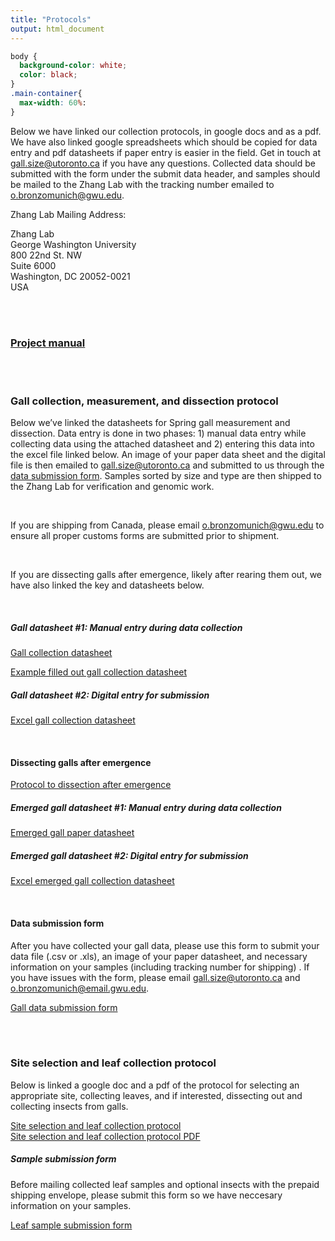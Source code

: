 ```yaml
---
title: "Protocols"
output: html_document
---
```

```css
body {
  background-color: white;
  color: black;
}
.main-container{
  max-width: 60%: 
}
```


Below we have linked our collection protocols, in google docs and as a pdf. We have also linked google spreadsheets which should be copied for data entry and pdf datasheets if paper entry is easier in the field. Get in touch at [gall.size@utoronto.ca](mailto:gall.size@utoronto.ca) if you have any questions. Collected data should be submitted with the form under the submit data header, and samples should be mailed to the Zhang Lab with the tracking number emailed to [o.bronzomunich@gwu.edu](mailto:o.bronzomunich@gwu.edu).
 <br>
 
Zhang Lab Mailing Address:

Zhang Lab <br>
George Washington University <br>
800 22nd St. NW <br>
Suite 6000 <br>
Washington, DC 20052-0021 <br>
USA


 <br>
 <br>
 
### [Project manual](pdfs/protocols/CGPprotocolsApr2025.pdf)
 
<br>
 <br>
 
 
### Gall collection, measurement, and dissection protocol
Below we've linked the datasheets for Spring gall measurement and dissection. Data entry is done in two phases: 1) manual data entry while collecting data using the attached datasheet and 2) entering this data into the excel file linked below. An image of your paper data sheet and the digital file is then emailed to [gall.size@utoronto.ca](mailto:gall.size@utoronto.ca) and submitted to us through the [data submission form](https://docs.google.com/forms/d/e/1FAIpQLSfk_eUa8WQ4Rp4WxrAdC_IiGDEeJ620sN0zKJxZjZVU0fWHlg/viewform?usp=sf_link). Samples sorted by size and type are then shipped to the Zhang Lab for verification and genomic work. 

<br>

If you are shipping from Canada, please email [o.bronzomunich@gwu.edu](mailto:o.bronzomunich@gwu.edu) to ensure all proper customs forms are submitted prior to shipment.

<br>

If you are dissecting galls after emergence, likely after rearing them out, we have also linked the key and datasheets below.
<br>

<br>

##### Gall datasheet #1: Manual entry during data collection

[Gall collection datasheet](pdfs/datasheets/gallcollectiondatasheet101023.pdf)
<br>

[Example filled out gall collection datasheet](pdfs/datasheets/examplegallcollectiondatasheet101023.pdf)
<br>

##### Gall datasheet #2: Digital entry for submission

[Excel gall collection datasheet](files/datasheets/galldata_entry.xls)
<br>

<br>

#### Dissecting galls after emergence

[Protocol to dissection after emergence](pdfs/protocols/Emergedgallprotocol.pdf)
<br>

##### Emerged gall datasheet #1: Manual entry during data collection

[Emerged gall paper datasheet](pdfs/datasheets/EmergedDatasheet.pdf)
<br>

##### Emerged gall datasheet #2: Digital entry for submission

[Excel emerged gall collection datasheet](files/datasheets/emergedgall.xls)
<br>

<br>


#### Data submission form

After you have collected your gall data, please use this form to submit your data file (.csv or .xls), an image of your paper datasheet, and necessary information on your samples (including tracking number for shipping) . If you have issues with the form, please email [gall.size@utoronto.ca](mailto:gall.size@utoronto.ca)  and [o.bronzomunich@email.gwu.edu](mailto:o.bronzomunich@email.gwu.edu). 

[Gall data submission form](https://docs.google.com/forms/d/e/1FAIpQLSfk_eUa8WQ4Rp4WxrAdC_IiGDEeJ620sN0zKJxZjZVU0fWHlg/viewform?usp=sf_link)

 <br>
 <br>

### Site selection and leaf collection protocol
Below is linked a google doc and a pdf of the protocol for selecting an appropriate site, collecting leaves, and if interested, dissecting out and collecting insects from galls.


[Site selection and leaf collection protocol](https://docs.google.com/document/d/1_Ae2mkmGzVdqvsud-dj6biTMq-wPota4ujBbuluQ1Xc/edit?usp=sharing)
<br>
[Site selection and leaf collection protocol PDF](pdfs/protocols/leafcollectionprotocol121023.pdf)
<br>

##### Sample submission form

Before mailing collected leaf samples and optional insects with the prepaid shipping envelope, please submit this form so we have neccesary information on your samples. 

[Leaf sample submission form](https://docs.google.com/forms/d/e/1FAIpQLSdOT1i9Y4e-9hLGyq0PO9CA7Z5b7epIymy-pKDRhlRQJjiXAg/viewform?usp=sf_link)

 <br>
 <br>


 






